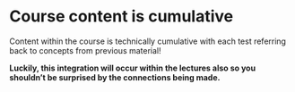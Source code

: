 # Course content is cumulative 

Content within the course is technically cumulative with each test referring back to concepts from previous material!   

**Luckily, this integration will occur within the lectures also so you shouldn't be surprised by the connections being made.**

<!-- For example, evolution and speciation (covered during the middle of the course) are all related to mutation and genomics (cover the first few weeks).   -->